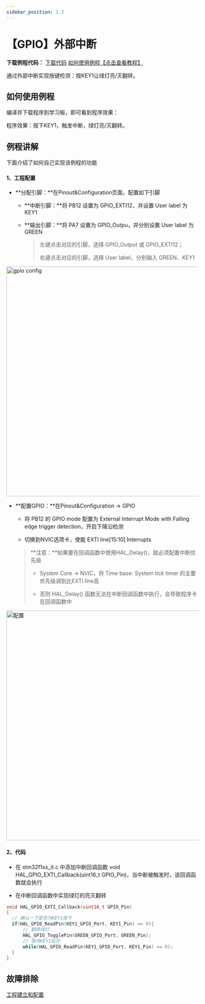 ```yaml
---
sidebar_position: 1.3
---
```

# 【GPIO】外部中断

**下载例程代码：** <a href="https://pan.baidu.com/s/1qqDx7BDkB_yX8ZMhIrnl6g?pwd=gxw6" class="source_download_button">下载代码</a> [如何使用例程【点击查看教程】](/docs/stm32/example/HowToImportExample)

通过外部中断实现按键检测：按KEY1让绿灯亮/灭翻转。

## 如何使用例程

编译并下载程序到学习板，即可看到程序效果：

程序效果：按下KEY1，触发中断，绿灯亮/灭翻转。

## 例程讲解

下面介绍了如何自己实现该例程的功能

#### 1、工程配置

- **分配引脚：**在Pinout&Configuration页面，配置如下引脚

  - **中断引脚：**将 PB12 设置为 GPIO_EXTI12，并设置 User label 为 KEY1

  - **输出引脚：**将 PA7 设置为 GPIO_Outpu，并分别设置 User label 为 GREEN

    > 左键点击对应的引脚，选择 GPIO_Output 或 GPIO_EXTI12；
    >
    > 右键点击对应的引脚，选择 User label，分别输入 GREEN、KEY1

<div style={{ display: "flex", justifyContent: "center", alignItems: "center", marginBottom: "20px"}}>
<img src={require('./img/GPIO_EXTI/gpio config.png').default} alt="gpio config" width="600px" />
</div>

- **配置GPIO：**在Pinout&Configuration -> GPIO

	- 将 PB12 的 GPIO mode 配置为 External Interrupt Mode with Falling edge trigger detection，开启下降沿检测

	- 切换到NVIC选项卡，使能 EXTI line[15:10] Interrupts

	> **注意：**如果要在回调函数中使用HAL_Delay()，就必须配置中断优先级
	>
	> - System Core -> NVIC，将 Time base: System tick timer 的主要优先级调到比EXTI line高
	>
	> - 否则 HAL_Delay() 函数无法在中断回调函数中执行，会导致程序卡在回调函数中

<div style={{ display: "flex", justifyContent: "center", alignItems: "center", marginBottom: "20px"}}>
<img src={require('./img/GPIO_EXTI/配置.png').default} alt="配置" width="600px" />
</div>

#### 2、代码

- 在 stm32f1xx_it.c 中添加中断回调函数 void HAL_GPIO_EXTI_Callback(uint16_t GPIO_Pin)，当中断被触发时，该回调函数就会执行

- 在中断回调函数中实现绿灯的亮灭翻转

```c
void HAL_GPIO_EXTI_Callback(uint16_t GPIO_Pin)
{
  // 确认一下是否为KEY1按下
  if(HAL_GPIO_ReadPin(KEY1_GPIO_Port, KEY1_Pin) == 0){
	  // 翻转绿灯
	  HAL_GPIO_TogglePin(GREEN_GPIO_Port, GREEN_Pin);
	  // 等待KEY1松开
	  while(HAL_GPIO_ReadPin(KEY1_GPIO_Port, KEY1_Pin) == 0);
  }
}
```

## 故障排除

[工程建立和配置](/docs/stm32/FAQ)




